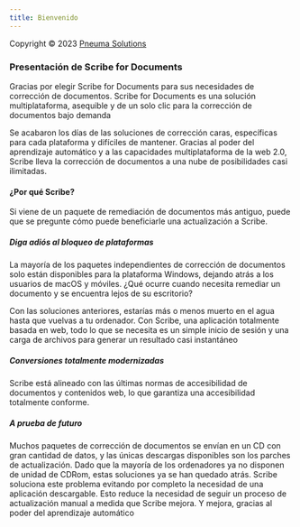 ```yaml
---
title: Bienvenido
---
```



Copyright © 2023 [Pneuma Solutions](https://www.pneumasolutions.com)  
### Presentación de Scribe for Documents

Gracias por elegir Scribe for Documents para sus necesidades de corrección de documentos. Scribe for Documents es una solución multiplataforma, asequible y de un solo clic para la corrección de documentos bajo demanda

Se acabaron los días de las soluciones de corrección caras, específicas para cada plataforma y difíciles de mantener. Gracias al poder del aprendizaje automático y a las capacidades multiplataforma de la web 2.0, Scribe lleva la corrección de documentos a una nube de posibilidades casi ilimitadas.

#### ¿Por qué Scribe?

Si viene de un paquete de remediación de documentos más antiguo, puede que se pregunte cómo puede beneficiarle una actualización a Scribe.

##### Diga adiós al bloqueo de plataformas

La mayoría de los paquetes independientes de corrección de documentos solo están disponibles para la plataforma Windows, dejando atrás a los usuarios de macOS y móviles. ¿Qué ocurre cuando necesita remediar un documento y se encuentra lejos de su escritorio?

Con las soluciones anteriores, estarías más o menos muerto en el agua hasta que vuelvas a tu ordenador. Con Scribe, una aplicación totalmente basada en web, todo lo que se necesita es un simple inicio de sesión y una carga de archivos para generar un resultado casi instantáneo

##### Conversiones totalmente modernizadas

Scribe está alineado con las últimas normas de accesibilidad de documentos y contenidos web, lo que garantiza una accesibilidad totalmente conforme.

##### A prueba de futuro

Muchos paquetes de corrección de documentos se envían en un CD con gran cantidad de datos, y las únicas descargas disponibles son los parches de actualización. Dado que la mayoría de los ordenadores ya no disponen de unidad de CDRom, estas soluciones ya se han quedado atrás. Scribe soluciona este problema evitando por completo la necesidad de una aplicación descargable. Esto reduce la necesidad de seguir un proceso de actualización manual a medida que Scribe mejora. Y mejora, gracias al poder del aprendizaje automático


